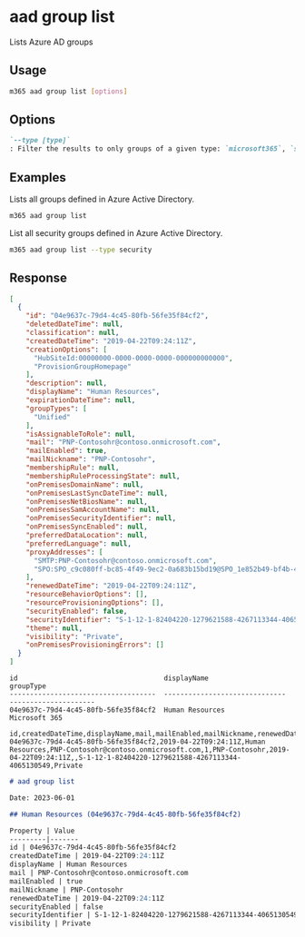 
# aad group list

Lists Azure AD groups

## Usage

```sh
m365 aad group list [options]
```

## Options

```md definition-list
`--type [type]`
: Filter the results to only groups of a given type: `microsoft365`, `security`, `distribution`, `mailEnabledSecurity`. By default, all groups are listed.
```

<Global />

## Examples

Lists all groups defined in Azure Active Directory.

```sh
m365 aad group list
```

List all security groups defined in Azure Active Directory.

```sh
m365 aad group list --type security
```

## Response

<Tabs>
  <TabItem value="JSON">

  ```json
  [
    {
      "id": "04e9637c-79d4-4c45-80fb-56fe35f84cf2",
      "deletedDateTime": null,
      "classification": null,
      "createdDateTime": "2019-04-22T09:24:11Z",
      "creationOptions": [
        "HubSiteId:00000000-0000-0000-0000-000000000000",
        "ProvisionGroupHomepage"
      ],
      "description": null,
      "displayName": "Human Resources",
      "expirationDateTime": null,
      "groupTypes": [
        "Unified"
      ],
      "isAssignableToRole": null,
      "mail": "PNP-Contosohr@contoso.onmicrosoft.com",
      "mailEnabled": true,
      "mailNickname": "PNP-Contosohr",
      "membershipRule": null,
      "membershipRuleProcessingState": null,
      "onPremisesDomainName": null,
      "onPremisesLastSyncDateTime": null,
      "onPremisesNetBiosName": null,
      "onPremisesSamAccountName": null,
      "onPremisesSecurityIdentifier": null,
      "onPremisesSyncEnabled": null,
      "preferredDataLocation": null,
      "preferredLanguage": null,
      "proxyAddresses": [
        "SMTP:PNP-Contosohr@contoso.onmicrosoft.com",
        "SPO:SPO_c9c080ff-bc85-4f49-9ec2-0a683b15bd19@SPO_1e852b49-bf4b-4ba5-bcd4-a8c4706c8ed4"
      ],
      "renewedDateTime": "2019-04-22T09:24:11Z",
      "resourceBehaviorOptions": [],
      "resourceProvisioningOptions": [],
      "securityEnabled": false,
      "securityIdentifier": "S-1-12-1-82404220-1279621588-4267113344-4065130549",
      "theme": null,
      "visibility": "Private",
      "onPremisesProvisioningErrors": []
    }
  ]
  ```

  </TabItem>
  <TabItem value="Text">

  ```text
  id                                    displayName                     groupType
  ------------------------------------  ------------------------------  ---------------------
  04e9637c-79d4-4c45-80fb-56fe35f84cf2  Human Resources                 Microsoft 365
  ```

  </TabItem>
  <TabItem value="CSV">

  ```csv
  id,createdDateTime,displayName,mail,mailEnabled,mailNickname,renewedDateTime,securityEnabled,securityIdentifier,visibility
  04e9637c-79d4-4c45-80fb-56fe35f84cf2,2019-04-22T09:24:11Z,Human Resources,PNP-Contosohr@contoso.onmicrosoft.com,1,PNP-Contosohr,2019-04-22T09:24:11Z,,S-1-12-1-82404220-1279621588-4267113344-4065130549,Private
  ```

  </TabItem>
  <TabItem value="Markdown">

  ```md
  # aad group list

  Date: 2023-06-01

  ## Human Resources (04e9637c-79d4-4c45-80fb-56fe35f84cf2)

  Property | Value
  ---------|-------
  id | 04e9637c-79d4-4c45-80fb-56fe35f84cf2
  createdDateTime | 2019-04-22T09:24:11Z
  displayName | Human Resources
  mail | PNP-Contosohr@contoso.onmicrosoft.com
  mailEnabled | true
  mailNickname | PNP-Contosohr
  renewedDateTime | 2019-04-22T09:24:11Z
  securityEnabled | false
  securityIdentifier | S-1-12-1-82404220-1279621588-4267113344-4065130549
  visibility | Private
  ```

  </TabItem>
</Tabs>